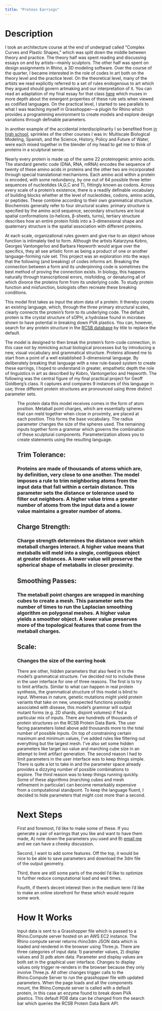 ```yaml
---
title: "Protein Earrings" 
---
```


# **Description**
I took an architecture course at the end of undergrad called “Complex Curves and Plastic Shapes,” which was split down the middle between theory and practice. The theory half was spent reading and discussing essays on and by artists—mainly sculptors. The other half was spent on design assignments in Rhino, a 3D modeling software. Over the course of the quarter, I became interested in the role of codes in art both on the theory level and the practice level. On the theoretical level, many of the artists we read explicitly referred to a set of rules endogenous to art which they argued should govern artmaking and our interpretation of it. You can read an adaptation of my final essay for that class [here](http://jacobjoergens.com/computational-design/sculptural-language) which muses in more depth about the emergent properties of these rule sets when viewed as codified languages. On the practical level, I started to see parallels to what I was teaching myself in Grasshopper—a plugin for Rhino which provides a programming environment to create models and explore design variations through definable parameters. 

In another example of the accidental interdisciplinarity I so benefited from [in high school](http://jacobjoergens.com/woodwork/sidetable), sprinkles of the other courses I was in: Multiscale Biological Modeling, Spanish, and the Science, History, Policy and Future of Water, were each mixed together in the blender of my head to get me to think of proteins in a sculptural sense.

Nearly every protein is made up of the same 22 proteinogenic amino acids. The standard genetic code (DNA, RNA, mRNA) encodes the sequence of twenty of these amino acids in proteins and the other two are incorporated through special translational mechanisms. Each amino acid within a protein is encoded, with some redundancy, by one out of 64 possible three letter sequences of nucleotides (A,G,C and T), fittingly known as codons. Across every scale of a protein’s existence, there is a readily definable vocabulary of building blocks whether at the level of nucleotides, codons, amino acids, or peptides. These combine according to their own grammatical structure. Biochemists generally refer to four structural scales: primary structure is specified by the amino acid sequence, secondary structures are local spatial conformations (α-helices, β-sheets, turns), tertiary structure describes how an entire protein folds into a 3-dimensional shape and quaternary structure is the spatial association with different proteins. 

At each scale, organizational rules govern and give rise to an object whose function is intimately tied to form. Although the artists Katarzyna Kobro, Georges Vantongerloo and Barbara Hepworth would argue over the specifics, they all see artistic form as being a product of one or another language-forming rule set. This project was an exploration into the ways that the following (and breaking) of codes informs art. Breaking the connection between a form and its underpinning code is sometimes the best method of proving the connection exists. In biology, this happens naturally through transcriptional errors, misfolding, or denaturing all of which divorce the proteins form from its underlying code. To study protein function and misfunction, biologists often recreate these breaking conditions. 

This model first takes as input the atom data of a protein. It thereby coopts an existing language, which, through the three primary structural scales, clearly connects the protein’s form to its underlying code. The default protein is the crystal structure of sOPH, a hydrolase found in microbes shown to have potential in breaking down PVA plastics. You can, however, search for any protein structure in the [RCSB database](https://www.rcsb.org/) by title to replace the default. 

The model is designed to then break the protein’s form-code connection, in this case not by mimicking actual biological processes but by introducing a new, visual vocabulary and grammatical structure. Proteins allowed me to start from a point of a well established 3-dimensional language. By deliberately breaking that language with a new rule-based system to create these earrings, I hoped to understand in greater, empathetic depth the role of linguistics in art as described by Kobro, Vantongerloo and Hepworth. The following was the central figure of my final practical project for Geoff Goldberg’s class. It captures and compares 9 instances of this language in use; three different protein structures are pronounced using three distinct parameter sets. 

<Figure src="/images/sculptural-language/final-project-3x3.png" width="718" height="404" caption="Rows (top to bottom): Cobra Nerve Growth Factor, Ubiquitin, and Covid-19 viral protein." alt="Figure 5"/> 

The protein data this model receives comes in the form of atom position. Metaball point charges, which are essentially spheres that can meld together when close in proximity, are placed at each position. This forms the base vocabulary. The radius parameter changes the size of the spheres used. The remaining inputs together form a grammar which governs the combination of these sculptural components. Parameterization allows you to create statements using the resulting language. 

## **Trim Tolerance:** 
### Proteins are made of thousands of atoms which are, by definition, very close to one another. The model imposes a rule to trim neighboring atoms from the input data that fall within a certain distance. This parameter sets the distance or tolerance used to filter out neighbors. A higher value trims a greater number of atoms from the input data and a lower value maintains a greater number of atoms. 

## **Charge Strength:** 
### Charge strength determines the distance over which metaball charges interact. A higher value means that metaballs will meld into a single, contiguous object at greater distances. A lower value will preserve the spherical shape of metaballs in closer proximity. 

## **Smoothing Passes:** 
### The metaball point charges are wrapped in marching cubes to create a mesh. This parameter sets the number of times to run the Laplacian smoothing algorithm on polygonal meshes. A higher value yields a smoother object. A lower value preserves more of the topological features that come from the metaball charges. 

## **Scale:** 
### Changes the size of the earring hook

There are other, hidden parameters that also feed in to the model’s grammatical structure. I’ve decided not to include these in the user interface for one of three reasons. The first is to try to limit artifacts. Similar to what can happen in real protein synthesis, the grammatical structure of this model is blind to input. Whereas in nature, genetic mutations might yield protein variants that take on new, unexpected functions possibly associated with disease, this model’s grammar will output mutant forms (e.g. 2D shards, disjoint volumes) if fed a particular mix of inputs. There are hundreds of thousands of protein structures on the RCSB Protein Data Bank. The user facing parameters listed above add thousands more to the total number of possible inputs. On top of constraining certain maximum and minimum values, I've added rules like filtering out everything but the largest mesh. I've also set some hidden parameters like target iso value and marching cube size in an attempt to limit artifact generation. The second reason I had to limit parameters in the user interface was to keep things simple. There is quite a lot to take in and the parameter space already provides a dizzying number of possible combinations to explore. The third reason was to keep things running quickly. Some of these algorithms (marching cubes and mesh refinement in particular) can become remarkably expensive from a computational standpoint. To keep the language fluent, I decided to hide parameters that might cost more than a second. 

# **Next Steps** 
First and foremost, I’d like to make some of these. If you generate a pair of earrings that you like and want to have them made, A) note down the parameters you used and B) [email me](mailto:jacob.joergens@gmail.com) and we can have a cheeky discussion. 

Second, I want to add some features. Off the top, it would be nice to be able to save parameters and download the 3dm file of the output geometry. 

Third, there are still some parts of the model I’d like to optimize to further reduce computational load and wait times. 

Fourth, if there’s decent interest then in the medium term I’d like to make an online storefront for these which would require some work. 

# **How It Works**
Input data is sent to a Grasshopper file which is passed to a Rhino.Compute server hosted on an AWS EC2 instance. The Rhino compute server returns rhino3dm JSON data which is loaded and rendered in the browser using Three.js. There are three categories of input data: 1) parameter values, 2) display values and 3) pdb atom data. Parameter and display values are both set in the graphical user interface. Changes to display values only trigger re-renders in the browser because they only involve Three.js. All other changes trigger calls to the Rhino.Compute Server to run the grasshopper file with updated parameters. When the page loads and all the components mount, the Rhino.Compute server is called with a default protein, in this case an enzyme found to break down PVA plastics. This default PDB data can be changed from the search bar which queries the RCSB Protein Data Bank API. 
